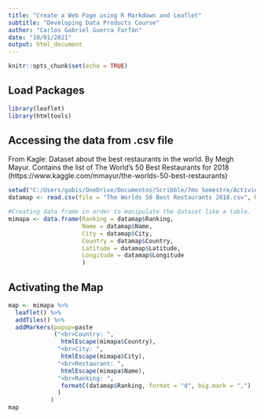 ---
title: "Create a Web Page using R Markdown and Leaflet"
subtitle: "Developing Data Products Course"
author: "Carlos Gabriel Guerra Farfán"
date: "10/01/2021"
output: html_document
---

```{r setup, include=FALSE}
knitr::opts_chunk$set(echo = TRUE)
```

## Load Packages

```{r chunk 1}
library(leaflet)
library(htmltools)
```

## Accessing the data from .csv file

From Kagle: Dataset about the best restaurants in the world. By Megh Mayur. Contains the list of The World’s 50 Best Restaurants for 2018 (https://www.kaggle.com/mmayur/the-worlds-50-best-restaurants)

```{r}
setwd("C:/Users/gabis/OneDrive/Documentos/Scribble/7mo Semestre/Actividad Curricular Complementaria/Coursera/Developing Data Products/Semana 2/")
datamap <- read.csv(file = "The Worlds 50 Best Restaurants 2018.csv", header = TRUE, sep = ",")

#Creating data frame in order to manipulate the dataset like a table.
mimapa <- data.frame(Ranking = datamap$Ranking,
                     Name = datamap$Name,
                     City = datamap$City,
                     Country = datamap$Country,
                     Latitude = datamap$Latitude,
                     Longitude = datamap$Longitude
                     )
```

## Activating the Map

```{r chunk 3}
map <- mimapa %>%
  leaflet() %>%
  addTiles() %>%
  addMarkers(popup=paste
             ("<br>Country: ", 
               htmlEscape(mimapa$Country), 
              "<br>City: ", 
               htmlEscape(mimapa$City), 
              "<br>Restaurant: ", 
               htmlEscape(mimapa$Name),
              "<br>Ranking: ",
               formatC(datamap$Ranking, format = "d", big.mark = ",")
              ) 
            )
map
```
